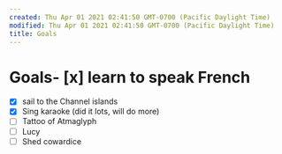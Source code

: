 ```yaml
---
created: Thu Apr 01 2021 02:41:50 GMT-0700 (Pacific Daylight Time)
modified: Thu Apr 01 2021 02:41:50 GMT-0700 (Pacific Daylight Time)
title: Goals
---
```

# Goals- [x] learn to speak French
- [x] sail to the Channel islands
- [x] Sing karaoke (did it lots, will do more)
- [ ] Tattoo of Atmaglyph
- [ ] Lucy
- [ ] Shed cowardice
